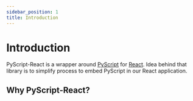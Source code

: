 ```yaml
---
sidebar_position: 1
title: Introduction
---
```


# Introduction

PyScript-React is a wrapper around [PyScript](https://github.com/pyscript/pyscript) for [React](https://github.com/facebook/react). Idea behind that library is to simplify process to embed PyScript in our React application.

## Why PyScript-React?

